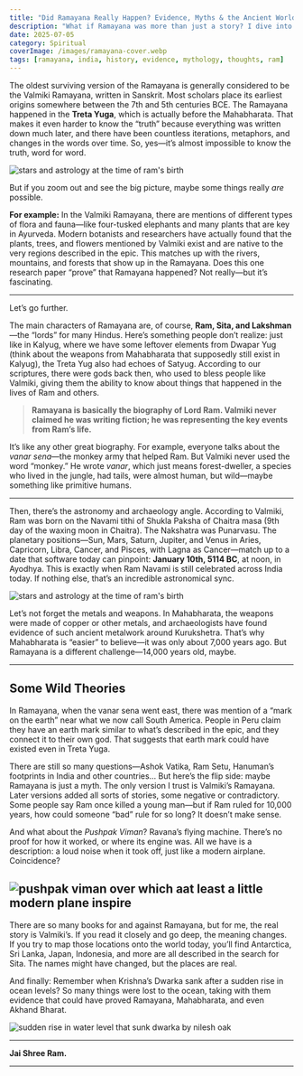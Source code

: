 ```yaml
---
title: "Did Ramayana Really Happen? Evidence, Myths & the Ancient World’s Greatest Mystery"
description: "What if Ramayana was more than just a story? I dive into Valmiki’s epic, real botanical evidence, astronomy, and the mysteries connecting Ramayana to our world today—without sugarcoating anything."
date: 2025-07-05
category: Spiritual
coverImage: /images/ramayana-cover.webp
tags: [ramayana, india, history, evidence, mythology, thoughts, ram]
---
```




The oldest surviving version of the Ramayana is generally considered to be the Valmiki Ramayana, written in Sanskrit. Most scholars place its earliest origins somewhere between the 7th and 5th centuries BCE. The Ramayana happened in the **Treta Yuga**, which is actually before the Mahabharata. That makes it even harder to know the “truth” because everything was written down much later, and there have been countless iterations, metaphors, and changes in the words over time. So, yes—it’s almost impossible to know the truth, word for word.

<Image
  src="/images/ramayana.webp"
  alt="stars and astrology at the time of ram's birth"
  width={800}
  height={400}
  className="rounded-xl my-6 mx-auto shadow-lg"
/>

But if you zoom out and see the big picture, maybe some things really *are* possible.

**For example:** In the Valmiki Ramayana, there are mentions of different types of flora and fauna—like four-tusked elephants and many plants that are key in Ayurveda. Modern botanists and researchers have actually found that the plants, trees, and flowers mentioned by Valmiki exist and are native to the very regions described in the epic. This matches up with the rivers, mountains, and forests that show up in the Ramayana. Does this one research paper “prove” that Ramayana happened? Not really—but it’s fascinating.

---

Let’s go further.

The main characters of Ramayana are, of course, **Ram, Sita, and Lakshman**—the “lords” for many Hindus. Here’s something people don’t realize: just like in Kalyug, where we have some leftover elements from Dwapar Yug (think about the weapons from Mahabharata that supposedly still exist in Kalyug), the Treta Yug also had echoes of Satyug. According to our scriptures, there were gods back then, who used to bless people like Valmiki, giving them the ability to know about things that happened in the lives of Ram and others.

> **Ramayana is basically the biography of Lord Ram. Valmiki never claimed he was writing fiction; he was representing the key events from Ram’s life.**

It’s like any other great biography. For example, everyone talks about the *vanar sena*—the monkey army that helped Ram. But Valmiki never used the word “monkey.” He wrote *vanar*, which just means forest-dweller, a species who lived in the jungle, had tails, were almost human, but wild—maybe something like primitive humans.

---

Then, there’s the astronomy and archaeology angle. According to Valmiki, Ram was born on the Navami tithi of Shukla Paksha of Chaitra masa (9th day of the waxing moon in Chaitra). The Nakshatra was Punarvasu. The planetary positions—Sun, Mars, Saturn, Jupiter, and Venus in Aries, Capricorn, Libra, Cancer, and Pisces, with Lagna as Cancer—match up to a date that software today can pinpoint: **January 10th, 5114 BC**, at noon, in Ayodhya. This is exactly when Ram Navami is still celebrated across India today. If nothing else, that’s an incredible astronomical sync.

<Image
  src="/images/ram-birth.webp"
  alt="stars and astrology at the time of ram's birth"
  width={800}
  height={400}
  className="rounded-xl my-6 mx-auto shadow-lg"
/>

Let’s not forget the metals and weapons. In Mahabharata, the weapons were made of copper or other metals, and archaeologists have found evidence of such ancient metalwork around Kurukshetra. That’s why Mahabharata is “easier” to believe—it was only about 7,000 years ago. But Ramayana is a different challenge—14,000 years old, maybe.

---

## Some Wild Theories

In Ramayana, when the vanar sena went east, there was mention of a “mark on the earth” near what we now call South America. People in Peru claim they have an earth mark similar to what’s described in the epic, and they connect it to their own god. That suggests that earth mark could have existed even in Treta Yuga.

There are still so many questions—Ashok Vatika, Ram Setu, Hanuman’s footprints in India and other countries… But here’s the flip side: maybe Ramayana is just a myth. The only version I trust is Valmiki’s Ramayana. Later versions added all sorts of stories, some negative or contradictory. Some people say Ram once killed a young man—but if Ram ruled for 10,000 years, how could someone “bad” rule for so long? It doesn’t make sense.

And what about the *Pushpak Viman*? Ravana’s flying machine. There’s no proof for how it worked, or where its engine was. All we have is a description: a loud noise when it took off, just like a modern airplane. Coincidence?


<Image
  src="/images/pushpak-viman.webp"
  alt="pushpak viman over which aat least a little modern plane inspire"
  width={800}
  height={400}
  className="rounded-xl my-6 mx-auto shadow-lg"
/>
---

There are so many books for and against Ramayana, but for me, the real story is Valmiki’s. If you read it closely and go deep, the meaning changes. If you try to map those locations onto the world today, you’ll find Antarctica, Sri Lanka, Japan, Indonesia, and more are all described in the search for Sita. The names might have changed, but the places are real.

And finally: Remember when Krishna’s Dwarka sank after a sudden rise in ocean levels? So many things were lost to the ocean, taking with them evidence that could have proved Ramayana, Mahabharata, and even Akhand Bharat.

<Image
  src="/images/water-level.webp"
  alt="sudden rise in water level that sunk dwarka by nilesh oak"
  width={800}
  height={400}
  className="rounded-xl my-6 mx-auto shadow-lg"
/>

---

**Jai Shree Ram.**

---

